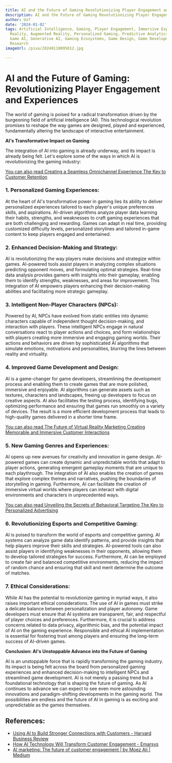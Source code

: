 ```yaml
---
title: AI and the Future of Gaming Revolutionizing Player Engagement and Experiences
description: AI and the Future of Gaming Revolutionizing Player Engagement and Experiences
author: Usf
date: '2024-01-02'
tags: Artificial Intelligence, Gaming, Player Engagement, Immersive Experiences, Virtual
  Reality, Augmented Reality, Personalized Gaming, Predictive Analytics, Adaptive
  Game AI, Generative AI, Gaming Ecosystems, Game Design, Game Development, Innovation,
  Research
imageUrl: /pixa/20240118095012.jpg

---
```

# AI  and the Future of Gaming: Revolutionizing Player Engagement and Experiences

The world of gaming is poised for a  radical transformation driven by the burgeoning field of artificial intelligence (AI). This technological revolution promises to reshape the way games are designed, played  and experienced, fundamentally altering the landscape of interactive entertainment.

**AI's Transformative Impact on Gaming**

The integration of AI into gaming is already underway, and its impact is already being felt. Let's explore some of the ways in which AI is revolutionizing  the gaming industry:

[You can also read  Creating a  Seamless Omnichannel Experience The  Key  to Customer Retention](Creating%20a%20Seamless%20Omnichannel%20Experience%20The%20Key%20to%20Customer%20Retention)


###  1. Personalized Gaming Experiences:

At the heart of AI's transformative power in  gaming lies its  ability to deliver personalized  experiences  tailored to each  player's unique preferences  skills, and aspirations. AI-driven algorithms analyze player  data learning their habits, strengths, and weaknesses to craft gaming  experiences that are both challenging and rewarding. Games can adapt in real  time,  providing customized difficulty levels, personalized storylines and tailored in-game content to keep players  engaged and entertained.

###  2. Enhanced  Decision-Making and Strategy:

AI is  revolutionizing the  way players make decisions and strategize within games. AI-powered tools assist players in analyzing complex situations predicting opponent moves, and formulating  optimal strategies. Real-time data  analysis provides gamers with insights into their gameplay, enabling them to identify  strengths, weaknesses, and areas for improvement. This  integration of AI empowers  players enhancing their decision-making abilities and  facilitating more strategic  gameplay.

### 3.  Intelligent Non-Player Characters (NPCs):

Powered  by AI, NPCs have evolved from static entities  into dynamic characters capable of  independent thought decision-making, and interaction with players. These intelligent NPCs engage  in natural conversations react to player actions and choices, and form relationships with players creating more immersive and engaging gaming worlds.  Their actions  and behaviors are driven by sophisticated AI algorithms that  simulate emotions, motivations and personalities, blurring the lines between reality and  virtuality.

### 4. Improved  Game Development and Design:

AI is a game-changer for game developers, streamlining the development process and enabling them to create games that are more polished, immersive and enjoyable. AI algorithms can generate assets such as  textures, characters and landscapes,  freeing up developers to focus on  creative aspects. AI also facilitates the testing  process, identifying  bugs, optimizing performance and ensuring that games run smoothly on a variety of devices. The result is a more efficient development process  that leads to high-quality games  delivered  in  a shorter time frame.

[You can also read  The Future of Virtual Reality Marketing Creating Memorable and Immersive Customer Interactions](The%20Future%20of%20Virtual%20Reality%20Marketing%20Creating%20Memorable%20and%20Immersive%20Customer%20Interactions)


### 5. New Gaming Genres and Experiences:

AI opens up  new avenues for  creativity and innovation in game design. AI-powered games can create dynamic and unpredictable worlds that adapt to player  actions, generating emergent  gameplay moments that are unique to  each playthrough. The integration of AI also enables the  creation of games that explore complex themes and narratives, pushing the boundaries of storytelling in gaming. Furthermore, AI can facilitate the creation of immersive virtual worlds where players can interact with  digital  environments and characters  in unprecedented ways.

[You can also read Unveiling the Secrets of  Behavioral Targeting The Key to Personalized Advertising](Unveiling%20the%20Secrets%20of%20Behavioral%20Targeting%20The%20Key%20to%20Personalized%20Advertising)


### 6.  Revolutionizing Esports and Competitive Gaming:

AI is poised to transform the world of esports and competitive gaming. AI systems can analyze game data identify  patterns, and provide  insights that help players improve their skills and strategies. AI-powered tools can also assist players in identifying  weaknesses in their opponents, allowing them  to develop tailored strategies for success.  Furthermore, AI can be employed to create fair and balanced competitive environments, reducing the  impact of random chance and ensuring that skill  and merit determine the outcome of matches.

### 7. Ethical Considerations:

While AI has the potential to revolutionize gaming  in myriad ways, it also raises important ethical considerations. The use of AI in games must strike a delicate balance between personalization and player autonomy. Game developers must ensure that AI systems are transparent, fair, and respectful of player choices and preferences. Furthermore, it is crucial to address concerns related to data  privacy, algorithmic bias, and the potential impact of AI on the gaming experience.  Responsible and ethical AI implementation is essential  for fostering trust among players and ensuring the long-term success of AI-driven games.

**Conclusion:  AI's Unstoppable Advance into the Future of Gaming**

AI is an unstoppable force that is rapidly transforming the gaming industry. Its impact is being felt across the board from personalized gaming experiences and enhanced decision-making to intelligent NPCs and streamlined game development. AI is not merely  a passing trend but  a foundational  technology that is shaping the future of gaming. As AI continues to advance we can expect to see even more astounding innovations  and paradigm-shifting developments in the gaming world. The possibilities are endless and the future of AI in gaming is as exciting and unpredictable as the games themselves.

## References:
- [Using AI to Build Stronger Connections with Customers - Harvard Business Review](https://hbr.org/2023/08/using-ai-to-build-stronger-connections-with-customers)
- [How AI Technology Will Transform Customer Engagement - Emarsys](https://emarsys.com/learn/blog/how-ai-technology-will-transform-customer-engagement/)
- [AI marketing: The future of customer engagement | by Moez Ali | Medium](https://moez-62905.medium.com/ai-marketing-the-future-of-customer-engagement-f720c9be8212)
